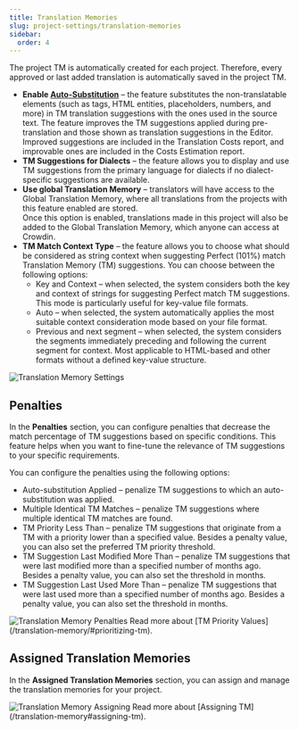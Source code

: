 ```yaml
---
title: Translation Memories
slug: project-settings/translation-memories
sidebar:
  order: 4
---
```



The project TM is automatically created for each project. Therefore, every approved or last added translation is automatically saved in the project TM.

* **Enable [Auto-Substitution](/translation-memory/)** &ndash; the feature substitutes the non-translatable elements (such as tags, HTML entities, placeholders, numbers, and more) in TM translation suggestions with the ones used in the source text. The feature improves the TM suggestions applied during pre-translation and those shown as translation suggestions in the Editor. Improved suggestions are included in the Translation Costs report, and improvable ones are included in the Costs Estimation report.
* **TM Suggestions for Dialects** &ndash; the feature allows you to display and use TM suggestions from the primary language for dialects if no dialect-specific suggestions are available.
* **Use global Translation Memory** &ndash; translators will have access to the Global Translation Memory, where all translations from the projects with this feature enabled are stored.
  <Aside>
    Once this option is enabled, translations made in this project will also be added to the Global Translation Memory, which anyone can access at Crowdin.
  </Aside>
* **TM Match Context Type** &ndash; the feature allows you to choose what should be considered as string context when suggesting Perfect (101%) match Translation Memory (TM) suggestions. You can choose between the following options:
  * Key and Context &ndash; when selected, the system considers both the key and context of strings for suggesting Perfect match TM suggestions. This mode is particularly useful for key-value file formats.
  * Auto &ndash; when selected, the system automatically applies the most suitable context consideration mode based on your file format.
  * Previous and next segment &ndash; when selected, the system considers the segments immediately preceding and following the current segment for context. Most applicable to HTML-based and other formats without a defined key-value structure.

<Image src={tmSettings} alt="Translation Memory Settings" />

## Penalties

In the **Penalties** section, you can configure penalties that decrease the match percentage of TM suggestions based on specific conditions. This feature helps when you want to fine-tune the relevance of TM suggestions to your specific requirements.

You can configure the penalties using the following options:

* Auto-substitution Applied &ndash; penalize TM suggestions to which an auto-substitution was applied.
* Multiple Identical TM Matches &ndash; penalize TM suggestions where multiple identical TM matches are found.
* TM Priority Less Than &ndash; penalize TM suggestions that originate from a TM with a priority lower than a specified value. Besides a penalty value, you can also set the preferred TM priority threshold.
* TM Suggestion Last Modified More Than &ndash; penalize TM suggestions that were last modified more than a specified number of months ago. Besides a penalty value, you can also set the threshold in months.
* TM Suggestion Last Used More Than &ndash; penalize TM suggestions that were last used more than a specified number of months ago. Besides a penalty value, you can also set the threshold in months.

<Image src={tmPenalties} alt="Translation Memory Penalties" />

<ReadMore>
  Read more about [TM Priority Values](/translation-memory/#prioritizing-tm).
</ReadMore>

## Assigned Translation Memories

In the **Assigned Translation Memories** section, you can assign and manage the translation memories for your project.

<Image src={tmAssigning} alt="Translation Memory Assigning" />

<ReadMore>
  Read more about [Assigning TM](/translation-memory#assigning-tm).
</ReadMore>
